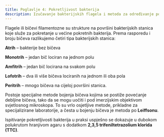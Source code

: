 ```yaml
---
title: Poglavlje 4: Pokretljivost bakterija
description: Izučavanje bakterijskih flagela i metoda za određivanje pokretljivosti bakterija
---
```


Flagele ili bičevi filamentozne su strukture na površini bakterijskih stanica koje služe za pokretanje u većine pokretnih bakterija. Prema rasporedu i broju bičeva razlikujemo četiri tipa bakterijskih stanica:

**Atrih** – bakterije bez bičeva

**Monotrih** – jedan bič lociran na jednom polu

**Amfitrih** – jedan bič locirana na svakom polu

**Lofotrih** – dva ili više bičeva lociranih na jednom ili oba pola

**Peritrih** – mnogo bičeva na cijeloj površini stanica.

Postoje specijalne metode bojenja bičeva kojima se postiže povećanje debljine bičeva, tako da se mogu uočiti i pod imerzijskim objektivom svjetlosnog mikroskopa. To su vrlo osjetljive metode, prikladne za specijalizirane laboratorije, a česta u bojenju bičeva je metoda po **Leiffsonu**.

Ispitivanje pokretljivosti bakterija u praksi uspješno se dokazuje u dubokom polukrutom hranjivom agaru s dodatkom **2,3,5 trifeniltetrazolium klorida (TTC)**.